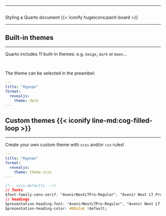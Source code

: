 
---

##  {#styling-a-quarto-document data-menu-title="Styling a Quarto document" background="#FAC748"}

<div class="page-center">
<div class="custom-subtitle"> Styling a Quarto document {{< iconify hugeicons:paint-board >}}  </div>
</div>

---

## Built-in themes
<hr>

Quarto includes 11 built-in themes: e.g. `beige`, `dark` or `moon`...

</br>

The theme can be selected in the preambel:

```.yaml
---
title: "Hypopo"
format:
  revealjs: 
    theme: dark
---
```

## Custom themes {{< iconify line-md:cog-filled-loop >}}
<hr>

Create your own custom theme with `scss` and/or `css` rules!

```.yaml
---
title: "Hypopo"
format:
  revealjs: 
    theme: theme.scss
---
```

```.css
/*-- scss:defaults --*/
// fonts
$font-family-sans-serif: "AvenirNextLTPro-Regular", "Avenir Next LT Pro";
// headings
$presentation-heading-font: "AvenirNextLTPro-Regular", "Avenir Next LT Pro";
$presentation-heading-color: #00a3a6 !default;
```



